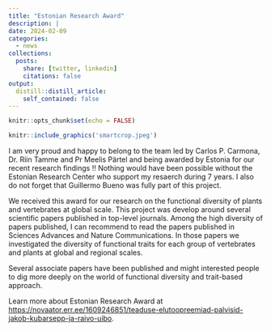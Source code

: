 ```yaml
---
title: "Estonian Research Award"
description: |
date: 2024-02-09
categories:
  - news
collections:
  posts:
    share: [twitter, linkedin]
    citations: false
output:
  distill::distill_article:
    self_contained: false
---
```



```r
knitr::opts_chunk$set(echo = FALSE)
```

```r
knitr::include_graphics('smartcrop.jpeg')
```

I am very proud and happy to belong to the team led by Carlos P. Carmona, Dr. Riin Tamme and Pr Meelis Pärtel and being awarded by Estonia for our recent research findings !! Nothing would have been possible without the Estonian Research Center who support my resaerch during 7 years.  I also do not forget that Guillermo Bueno was fully part of this project. 

We received this award for our research on the functional diversity of plants and vertebrates at global scale. This project was develop around several scientific papers published in top-level journals. Among the high diversity of papers published, I can recommend to read the papers published in Sciences Advances and Nature Communications. In those papers we investigated the diversity of functional traits for each group of vertebrates and plants at global and regional scales. 

Several associate papers have been published and might interested people to dig more deeply on the world of functional diversity and trait-based approach.

Learn more about Estonian Research Award at <https://novaator.err.ee/1609246851/teaduse-elutoopreemiad-palvisid-jakob-kubarsepp-ja-raivo-uibo>.


